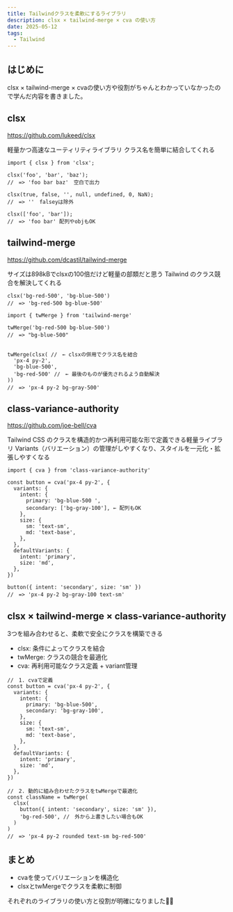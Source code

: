 ```yaml
---
title: Tailwindクラスを柔軟にするライブラリ
description: clsx × tailwind-merge × cva の使い方
date: 2025-05-12
tags:
  - Tailwind
---
```


## はじめに
clsx × tailwind-merge × cvaの使い方や役割がちゃんとわかっていなかったので学んだ内容を書きました。

## clsx
https://github.com/lukeed/clsx

軽量かつ高速なユーティリティライブラリ
クラス名を簡単に結合してくれる

```tsx
import { clsx } from 'clsx';

clsx('foo', 'bar', 'baz');
//　=> 'foo bar baz'　空白で出力

clsx(true, false, '', null, undefined, 0, NaN);
//　=> ''　falseyは除外

clsx(['foo', 'bar']);
//　=> 'foo bar' 配列やobjもOK
```

## tailwind-merge
https://github.com/dcastil/tailwind-merge

サイズは898kBでclsxの100倍だけど軽量の部類だと思う
Tailwind のクラス競合を解決してくれる

```tsx
clsx('bg-red-500', 'bg-blue-500')
//　=> 'bg-red-500 bg-blue-500'

import { twMerge } from 'tailwind-merge'

twMerge('bg-red-500 bg-blue-500')
//　=> "bg-blue-500"


twMerge(clsx( //　← clsxの併用でクラス名を結合
  'px-4 py-2',
  'bg-blue-500',
  'bg-red-500' //　← 最後のものが優先されるよう自動解決
))
//　=> 'px-4 py-2 bg-gray-500'
```

## class-variance-authority
https://github.com/joe-bell/cva

Tailwind CSS のクラスを構造的かつ再利用可能な形で定義できる軽量ライブラリ
Variants（バリエーション）の管理がしやすくなり、スタイルを一元化・拡張しやすくなる

```tsx
import { cva } from 'class-variance-authority'

const button = cva('px-4 py-2', {
  variants: {
    intent: {
      primary: 'bg-blue-500 ',
      secondary: ['bg-gray-100'], ← 配列もOK
    },
    size: {
      sm: 'text-sm',
      md: 'text-base',
    },
  },
  defaultVariants: {
    intent: 'primary',
    size: 'md',
  },
})

button({ intent: 'secondary', size: 'sm' })
//　=> 'px-4 py-2 bg-gray-100 text-sm'
```

## clsx × tailwind-merge × class-variance-authority
3つを組み合わせると、柔軟で安全にクラスを構築できる
- clsx: 条件によってクラスを結合
- twMerge: クラスの競合を最適化
- cva: 再利用可能なクラス定義 + variant管理

```tsx
//　1. cvaで定義
const button = cva('px-4 py-2', {
  variants: {
    intent: {
      primary: 'bg-blue-500',
      secondary: 'bg-gray-100',
    },
    size: {
      sm: 'text-sm',
      md: 'text-base',
    },
  },
  defaultVariants: {
    intent: 'primary',
    size: 'md',
  },
})

//　2. 動的に組み合わせたクラスをtwMergeで最適化
const className = twMerge(
  clsx(
    button({ intent: 'secondary', size: 'sm' }),
    'bg-red-500', //　外から上書きしたい場合もOK
  )
)
//　=> 'px-4 py-2 rounded text-sm bg-red-500'
```

## まとめ
- cvaを使ってバリエーションを構造化
- clsxとtwMergeでクラスを柔軟に制御

それぞれのライブラリの使い方と役割が明確になりました🙋‍♂️